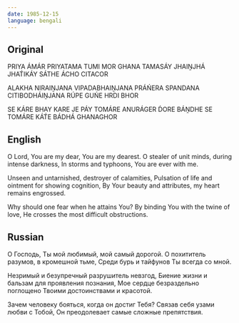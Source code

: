 ```yaml
---
date: 1985-12-15
language: bengali
---
```


## Original

PRIYA ÁMÁR PRIYATAMA TUMI MOR
GHANA TAMASÁY JHAIṊJHÁ JHAT́IKÁY
SÁTHE ÁCHO CITACOR

ALAKHA NIRAIṊJANA VIPADABHAIṊJANA
PRÁŃERA SPANDANA CITIBODHÁIṊJANA
RÚPE GUŃE HRDI BHOR

SE KÁRE BHAY KARE JE PÁY TOMÁRE
ANURÁGER D́ORE BÁṊDHE SE TOMÁRE
KÁT́E BÁDHÁ GHANAGHOR

## English

O Lord, You are my dear, You are my dearest.
O stealer of unit minds, during intense darkness,
In storms and typhoons, You are ever with me.

Unseen and untarnished, destroyer of calamities,
Pulsation of life and ointment for showing cognition,
By Your beauty and attributes,
my heart remains engrossed.

Why should one fear when he attains You?
By binding You with the twine of love,
He crosses the most difficult obstructions.

## Russian

О Господь, Ты мой любимый, мой самый дорогой.
О похититель разумов, в кромешной тьме,
Среди бурь и тайфунов Ты всегда со мной.

Незримый и безупречный разрушитель невзгод,
Биение жизни и бальзам для проявления познания,
Мое сердце безраздельно поглощено
Твоими достоинствами и красотой.

Зачем человеку бояться,  когда он достиг Тебя?
Связав себя узами любви с Тобой,
Он преодолевает самые сложные препятствия.
